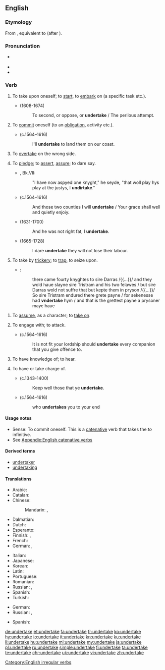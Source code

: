 ==English==

===Etymology===
From {{etyl|enm|en}} {{term|undertaken|lang=enm}}, equivalent to {{prefix|under|take|lang=en}} (after {{term|undernim|lang=en}}).

===Pronunciation===
* {{a|UK}} {{IPA|/ʌndəˈteɪk/|lang=en}}
* {{audio|en-us-undertake.ogg|Audio (US)|lang=en}}
* {{rhymes|eɪk|lang=en}}

===Verb===
{{en-verb|undertakes|undertaking|undertook|undertaken}}

#{{label|en|transitive}} To take upon oneself; to [[start]], to [[embark]] on (a specific task etc.).
#*{{w|John Milton}} (1608-1674)
#*:To second, or oppose, or '''undertake''' / The perilous attempt.
#{{label|en|intransitive}} To [[commit]] oneself (to an [[obligation]], activity etc.).
#:{{ux|en|He '''undertook''' to exercise more in future.}}
#*{{w|William Shakespeare}} (c.1564–1616)
#*:I'll '''undertake''' to land them on our coast.
#{{label|en|informal}} To [[overtake]] on the wrong side.
#:{{ux|en|I hate people who try and '''undertake''' on the motorway.}}
#{{label|en|archaic|intransitive}} To [[pledge]]; to [[assert]], [[assure]]; to dare say.
#*{{RQ:Mlry MrtArthr1}}, Bk.VII:
#*:"I have now aspyed one knyght," he seyde, "that woll play hys play at the justys, I '''undirtake'''."
#*{{w|William Shakespeare}} (c.1564–1616)
#*:And those two counties I will '''undertake''' / Your grace shall well and quietly enjoiy.
#*{{w|John Dryden}} (1631-1700)
#*:And he was not right fat, I '''undertake'''.
#*{{w|John Woodward (naturalist)|John Woodward}} (1665-1728)
#*:I dare '''undertake''' they will not lose their labour.
#{{label|en|obsolete|transitive}} To take by [[trickery]]; to [[trap]], to seize upon.
#*{{RQ:Mlry MrtDrthr|11.37|2|IX|xxxvij}}:
#*:there came fourty knyghtes to sire Darras /{{...}}/ and they wold haue slayne sire Tristram and  his two felawes / but sire Darras wold not suffre that but kepte them in pryson /{{...}}/ So sire Tristram endured there grete payne / for sekenesse had '''vndertake''' hym / and that is the grettest payne a prysoner maye haue
<!--Prior quote:So Sir Trystram endured there grete payne, for syknes had '''undirtake''' hym&mdash;and that ys the grettist payne a presoner may have-->
#{{label|en|obsolete}} To [[assume]], as a character; to [[take on]].
#:{{rfquotek|Shakespeare}}
#{{label|en|obsolete}} To engage with; to attack.
#*{{w|William Shakespeare}} (c.1564–1616)
#*:It is not fit your lordship should '''undertake''' every companion that you give offence to.
#{{label|en|obsolete}} To have knowledge of; to hear.
#:{{rfquotek|Spenser}}
#{{label|en|obsolete}} To have or take charge of.
#*{{w|Geoffrey Chaucer}} (c.1343-1400)
#*:Keep well those that ye '''undertake'''.
#*{{w|William Shakespeare}} (c.1564–1616)
#*:who '''undertakes''' you to your end

====Usage notes====
* Sense: To commit oneself. This is a [[catenative]] verb that takes the ''to'' infinitive.
* See [[Appendix:English catenative verbs]]

====Derived terms====
* [[undertaker]]
* [[undertaking]]

====Translations====
{{trans-top|to start an enterprise}}
* Arabic: {{t+|ar|قام|tr=qāma|sc=Arab}}
* Catalan: {{t|ca|emprendre}}
* Chinese:
*: Mandarin: {{t+|cmn|進行|sc=Hani}}, {{t|cmn|进行|tr=jìnxíng|sc=Hani}}
* Dalmatian: {{t|dlm|imprandro}}
* Dutch: {{t+|nl|ondernemen}}
* Esperanto: {{t+|eo|entrepreni}}
* Finnish: {{t+|fi|ryhtyä}}, {{t+|fi|ruveta}}
* French: {{t+|fr|entreprendre}}
* German: {{t+|de|unternehmen}}, {{t+|de|ausführen}}
{{trans-mid}}
* Italian: {{t+|it|intraprendere}}
* Japanese: {{t|ja|取り掛かる|tr=とりかかる, torikakaru|sc=Jpan}}
* Korean: {{t+|ko|맡다|sc=Kore}}
* Latin: {{t+|la|adeo}}
* Portuguese: {{t+|pt|empreender|m}}
* Romanian: {{t|ro|întreprinde}}
* Russian: {{t+|ru|предпринима́ть|impf}}, {{t+|ru|предприня́ть|pf}}
* Spanish: {{t|es|emprender}}
* Turkish: {{t+|tr|girişmek}}
{{trans-bottom}}

{{trans-top|to commit oneself to an obligation}}
* German: {{t+|de|verpflichten|alt=sich verpflichten}}
* Russian: {{t+|ru|руча́ться|impf}}, {{t+|ru|поручи́ться|pf}}
{{trans-mid}}
* Spanish: {{t|es|comprometerse|alt=comprometerse a}}
{{trans-bottom}}

[[Category:English irregular verbs]]

[[de:undertake]]
[[et:undertake]]
[[fa:undertake]]
[[fr:undertake]]
[[ko:undertake]]
[[hy:undertake]]
[[io:undertake]]
[[it:undertake]]
[[kn:undertake]]
[[ku:undertake]]
[[li:undertake]]
[[hu:undertake]]
[[ml:undertake]]
[[my:undertake]]
[[ja:undertake]]
[[pl:undertake]]
[[ru:undertake]]
[[simple:undertake]]
[[fi:undertake]]
[[ta:undertake]]
[[te:undertake]]
[[chr:undertake]]
[[uk:undertake]]
[[vi:undertake]]
[[zh:undertake]]